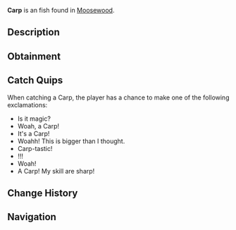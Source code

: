 {{FishInfobox
|image          = Carp.png
|rarity         = Uncommon
|sea            = First Sea
|location       = [[Moosewood]]
|sublocation    = Freshwater
|sources        = Common Crate, Fish Barrel, Fishing Rod
|radar_location = 
|xp             = 80
|weather        = 
|time           = 
|season         = 
|bait           = Bagel
|base_weight    = 5
|base_value     = 110
|weight_range   = 4
|base_chance    = 60
|base_resil     = 70
}}
'''Carp''' is an {{Rarity|Uncommon}} fish found in [[Moosewood]].

== Description ==
{{Description|Carps are freshwater fish that are known for their whisker-like barbels around their mouth. Carps can adapt to plenty of different environments, as they can thrive in various water conditions. Due to their resilience, they are a common choice for stocking man-made ponds and lakes! They are also pretty cute, in my opinion.|Bestiary Entry}}

== Obtainment ==
{{Description|Found in the back of Moosewood Pond.|Bestiary Hint}}
{{Fish Availability|
Moosewood/Freshwater Pond
|top_rods      = 
Trident Rod\190237.37\111391.33;
Leviathan's Fang Rod\188541.11\178197.86;
Free Spirit Rod\186299.53\111113.88;
Azure Of Lagoon\181800.53\108865.19;
No-Life Rod\179338.58\158187.99;
Resourceful Rod\166761.45\162523.61;
Training Rod\147346.88\169466.98;
Merchant Rod\173184.69\169289.84;
Ethereal Prism Rod\162845.81\198783.09;
Astralhook Rod\165035.8\174605.1;
Depthseeker Rod\173141.36\153312.9;
Verdant Shear Rod\171725.31\155184.08;
Avalanche Rod\170627.76\148372.68;
Blazebringer Rod\169412.77\126270.71;
Zeus Rod\168204.95\133801.75;
Challenger's Rod\165543.45\143782.2;
Volcanic Rod\164247.75\101541.1;
Seraphic Rod\159698.26\156966.3;
Rod Of The Depths\157995.17\130215.42;
Rod Of The Forgotten Fang\156756.45\143345.23;
Rod Of The Exalted One\149009.93\125808.11;
Steady Rod\81942.52\73816.93
|recommended   = Trident Rod
}}

== Catch Quips ==
When catching a Carp, the player has a chance to make one of the following exclamations:
* Is it magic?
* Woah, a Carp!
* It's a Carp!
* Woahh! This is bigger than I thought.
* Carp-tastic!
* !!!
* Woah!
* A Carp! My skill are sharp!

== Change History ==
{{Change History|{{subst:Current Version}}}}

== Navigation ==
{{Fish Navbox|Moosewood}}